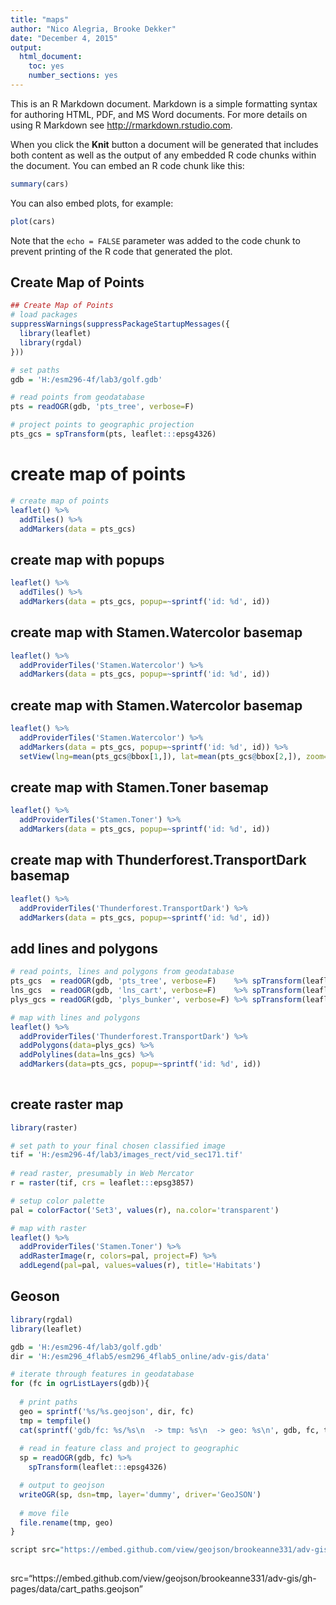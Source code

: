 ```yaml
---
title: "maps"
author: "Nico Alegria, Brooke Dekker"
date: "December 4, 2015"
output:
  html_document:
    toc: yes
    number_sections: yes
---
```


This is an R Markdown document. Markdown is a simple formatting syntax for authoring HTML, PDF, and MS Word documents. For more details on using R Markdown see <http://rmarkdown.rstudio.com>.

When you click the **Knit** button a document will be generated that includes both content as well as the output of any embedded R code chunks within the document. You can embed an R code chunk like this:

```r
summary(cars)
```

You can also embed plots, for example:

```r
plot(cars)
```

Note that the `echo = FALSE` parameter was added to the code chunk to prevent printing of the R code that generated the plot.

## Create Map of Points

```r
## Create Map of Points
# load packages
suppressWarnings(suppressPackageStartupMessages({
  library(leaflet)
  library(rgdal)
}))

# set paths
gdb = 'H:/esm296-4f/lab3/golf.gdb'

# read points from geodatabase
pts = readOGR(gdb, 'pts_tree', verbose=F)

# project points to geographic projection
pts_gcs = spTransform(pts, leaflet:::epsg4326)
```
# create map of points
```r
# create map of points
leaflet() %>%
  addTiles() %>%
  addMarkers(data = pts_gcs) 
```
## create map with popups
```r
leaflet() %>%
  addTiles() %>%
  addMarkers(data = pts_gcs, popup=~sprintf('id: %d', id)) 
```
  
## create map with Stamen.Watercolor basemap
```r
leaflet() %>%  
  addProviderTiles('Stamen.Watercolor') %>%
  addMarkers(data = pts_gcs, popup=~sprintf('id: %d', id))
```
## create map with Stamen.Watercolor basemap
```r
leaflet() %>%  
  addProviderTiles('Stamen.Watercolor') %>%
  addMarkers(data = pts_gcs, popup=~sprintf('id: %d', id)) %>%
  setView(lng=mean(pts_gcs@bbox[1,]), lat=mean(pts_gcs@bbox[2,]), zoom=16)
```
## create map with Stamen.Toner basemap
```{r]}
leaflet() %>%  
  addProviderTiles('Stamen.Toner') %>%
  addMarkers(data = pts_gcs, popup=~sprintf('id: %d', id))
```
## create map with Thunderforest.TransportDark basemap
```r
leaflet() %>%  
  addProviderTiles('Thunderforest.TransportDark') %>%
  addMarkers(data = pts_gcs, popup=~sprintf('id: %d', id))
```
## add lines and polygons
```r
# read points, lines and polygons from geodatabase
pts_gcs  = readOGR(gdb, 'pts_tree', verbose=F)    %>% spTransform(leaflet:::epsg4326)
lns_gcs  = readOGR(gdb, 'lns_cart', verbose=F)    %>% spTransform(leaflet:::epsg4326)
plys_gcs = readOGR(gdb, 'plys_bunker', verbose=F) %>% spTransform(leaflet:::epsg4326)

# map with lines and polygons
leaflet() %>%  
  addProviderTiles('Thunderforest.TransportDark') %>%
  addPolygons(data=plys_gcs) %>%  
  addPolylines(data=lns_gcs) %>%
  addMarkers(data=pts_gcs, popup=~sprintf('id: %d', id))
  
```
## create raster map

```r
library(raster)

# set path to your final chosen classified image
tif = 'H:/esm296-4f/lab3/images_rect/vid_sec171.tif'
  
# read raster, presumably in Web Mercator
r = raster(tif, crs = leaflet:::epsg3857)

# setup color palette
pal = colorFactor('Set3', values(r), na.color='transparent')

# map with raster
leaflet() %>%  
  addProviderTiles('Stamen.Toner') %>%
  addRasterImage(r, colors=pal, project=F) %>%
  addLegend(pal=pal, values=values(r), title='Habitats')
```
## Geoson
```r
library(rgdal)
library(leaflet)

gdb = 'H:/esm296-4f/lab3/golf.gdb'
dir = 'H:/esm296_4flab5/esm296_4flab5_online/adv-gis/data'

# iterate through features in geodatabase
for (fc in ogrListLayers(gdb)){
  
  # print paths
  geo = sprintf('%s/%s.geojson', dir, fc)
  tmp = tempfile()
  cat(sprintf('gdb/fc: %s/%s\n  -> tmp: %s\n  -> geo: %s\n', gdb, fc, tmp, geo))
  
  # read in feature class and project to geographic
  sp = readOGR(gdb, fc) %>%
    spTransform(leaflet:::epsg4326)

  # output to geojson
  writeOGR(sp, dsn=tmp, layer='dummy', driver='GeoJSON')
  
  # move file
  file.rename(tmp, geo)
}
```


```r


script src="https://embed.github.com/view/geojson/brookeanne331/adv-gis/gh-pages/data/cart_paths.geojson"></script>
  
```

src="https://embed.github.com/view/geojson/brookeanne331/adv-gis/gh-pages/data/cart_paths.geojson"





